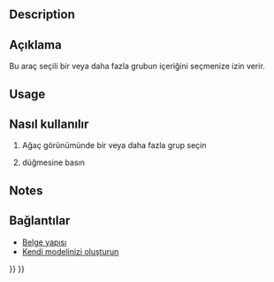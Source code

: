 <languages/>

{{Docnav
|[[Draft_AddNamedGroup|AddNamedGroup]]
|[[Draft_AddToLayer|AddToLayer]]
|[[Draft_Workbench|Draft]]
|IconL=Draft_AddNamedGroup.svg
|IconR=Draft_AddToLayer.svg
|IconC=Workbench_Draft.svg
}}

<div class="mw-translate-fuzzy">
{{GuiCommand/tr
|Name=Draft SelectGroup
|Name/tr=Grup içeriğini seç
|MenuLocation=Draft → Utilities → Select group
|Workbenches=[[Draft_Workbench/tr|Draft]], [[Arch_Workbench/tr|Arch]]
|Shortcut=
|SeeAlso=[[Draft_AddToGroup/tr|Draft AddToGroup]], [[Std_Group/tr|Std CreateGroup]]
}}
</div>

==Description== 

<div class="mw-translate-fuzzy">
== Açıklama == 
Bu araç seçili bir veya daha fazla grubun içeriğini seçmenize izin verir.
</div>

==Usage== 

<div class="mw-translate-fuzzy">
== Nasıl kullanılır == 
# Ağaç görünümünde bir veya daha fazla grup seçin
# {{KEY | [[Image: Draft_SelectGroup.png | 16px]] [[Draft SelectGroup | Grup seç]]}} düğmesine basın
</div>

==Notes==

<div class="mw-translate-fuzzy">
== Bağlantılar ==
* [[Document_structure/tr|Belge yapısı]]
* [http://www.freecadweb.org/wiki/index.php?title=Arch_tutorial#Organizing_your_model Kendi modelinizi oluşturun]
</div>


{{Docnav
|[[Draft_AddNamedGroup|AddNamedGroup]]
|[[Draft_AddToLayer|AddToLayer]]
|[[Draft_Workbench|Draft]]
|IconL=Draft_AddNamedGroup.svg
|IconR=Draft_AddToLayer.svg
|IconC=Workbench_Draft.svg
}}

{{Draft Tools navi{{#translation:}}}}
{{Userdocnavi{{#translation:}}}}